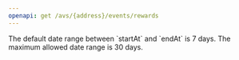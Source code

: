 ```yaml
---
openapi: get /avs/{address}/events/rewards
---
```


<Note>
  The default date range between `startAt` and `endAt` is 7 days. The maximum allowed date range is 30 days.
</Note>
